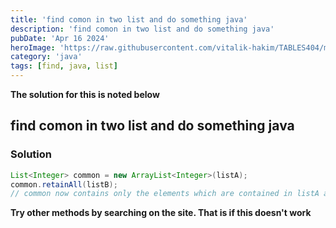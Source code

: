 ```yaml
---
title: 'find comon in two list and do something java'
description: 'find comon in two list and do something java'
pubDate: 'Apr 16 2024'
heroImage: 'https://raw.githubusercontent.com/vitalik-hakim/TABLES404/main/error_b/java.png'
category: 'java'
tags: [find, java, list]
---
```


**The solution for this is noted below**

## find comon in two list and do something java

### Solution

```java
List<Integer> common = new ArrayList<Integer>(listA);
common.retainAll(listB);
// common now contains only the elements which are contained in listA and listB.
```

**Try other methods by searching on the site. That is if this doesn't work**
